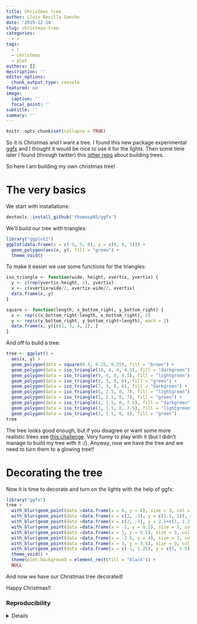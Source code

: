 ```yaml
---
title: Christmas tree
author: Lluís Revilla Sancho
date: '2019-12-18'
slug: christmas-tree
categories:
  - r
tags:
  - r
  - christmas
  - plot
authors: []
description: ''
editor_options:
  chunk_output_type: console
featured: no
image:
  caption: ''
  focal_point: ''
subtitle: ''
summary: ''
---
```


```r
knitr::opts_chunk$set(collapse = TRUE)
```

So it is Christmas and I want a tree. I found this new package experimental [ggfx](https://github.com/thomasp85/ggfx) and I thought it would be nice to use it for the lights. 
Then some time later I found (through twitter) this [other repo](https://github.com/r-link/christmas_tree_challenge) about building trees.

So here I am building my own christmas tree!

# The very basics

We start with installations:

```r
devtools::install_github('thomasp85/ggfx')
```

We'll build our tree with triangles:

```r
library("ggplot2")
ggplot(data.frame(x = c(-5, 5, 0), y = c(0, 0, 5))) +
  geom_polygon(aes(x, y), fill = "green") +
  theme_void()
```

To make it easier we use some functions for the triangles:

```r
iso_triangle <- function(wide, height, xvertix, yvertix) {
  y <- c(rep(yvertix-height, 2), yvertix)
  x <- c(xvertix+wide/2, xvertix-wide/2, xvertix)
  data.frame(x, y)
}

square <- function(length, x_bottom_right, y_bottom_right) {
  x <- rep(c(x_bottom_right-length, x_bottom_right), 2)
  y <- rep(c(y_bottom_right, y_bottom_right+length), each = 2)
  data.frame(x, y)[c(1, 3, 4, 2), ]
}
```

And off to build a tree:

```r
tree <- ggplot() +
  aes(x, y) +
  geom_polygon(data = square(0.5, 0.25, 0.25), fill = "brown") +
  geom_polygon(data = iso_triangle(10, 4, 0, 4.5), fill = "darkgreen") + 
  geom_polygon(data = iso_triangle(9, 4, 0, 4.5), fill = "lightgreen") + 
  geom_polygon(data = iso_triangle(8, 3, 0, 6), fill = "green") +
  geom_polygon(data = iso_triangle(7, 3, 0, 6), fill = "darkgreen") +
  geom_polygon(data = iso_triangle(6, 2.5, 0, 7), fill = "lightgreen") + 
  geom_polygon(data = iso_triangle(5, 2.5, 0, 7), fill = "green") + 
  geom_polygon(data = iso_triangle(4, 1.5, 0, 7.5), fill = "darkgreen") +
  geom_polygon(data = iso_triangle(3, 1.5, 0, 7.5), fill = "lightgreen") +
  geom_polygon(data = iso_triangle(2, 1.5, 0, 8), fill = "green")
tree
```

The tree looks good enough, but if you disagree or want some more realistic trees see [this challenge](https://github.com/r-link/christmas_tree_challenge).
Very funny to play with it (but I didn't manage to build my tree with it :/). 
Anyway, now we have the tree and we need to turn them to a glowing tree!!

# Decorating the tree

Now it is time to decorate and turn on the lights with the help of ggfx:

```r
library("ggfx")
tree + 
  with_blur(geom_point(data =data.frame(x = 0, y = 8), size = 3, col = "yellow"), sigma = 2, stack = TRUE) + 
  with_blur(geom_point(data =data.frame(x = c(2, -3), y = c(1.5, 1)), size = 3, col = "darkgreen"), sigma = 2, stack = TRUE) + 
  with_blur(geom_point(data =data.frame(x = c(2, -3), y = 2.5+c(1, 1.2)), size = 3, col = "purple"), sigma = 2, stack = TRUE) + 
  with_blur(geom_point(data =data.frame(x = -5, y = 0.5), size = 3, col = "red"), sigma = 2, stack = TRUE) + 
  with_blur(geom_point(data =data.frame(x = 5, y = 0.5), size = 3, col = "orange"), sigma = 2, stack = TRUE) + 
  with_blur(geom_point(data =data.frame(x = -2.5, y = 4), size = 3, col = "red"), sigma = 2, stack = TRUE) + 
  with_blur(geom_point(data =data.frame(x = 3, y = 3.5), size = 3, col = "black"), sigma = 2, stack = TRUE) + 
  with_blur(geom_point(data =data.frame(x = c(-1, 1.25), y = c(5, 5.5)), size = 3, col = "orange"), sigma = 2, stack = TRUE) + 
  theme_void() +
  theme(plot.background = element_rect(fill = "black")) +
  NULL
```

And now we have our Christmas tree decorated!

Happy Christmas!!

### Reproducibility

<details>
```r
## Reproducibility info
options(width = 120)
sessioninfo::session_info()
```
<details>
